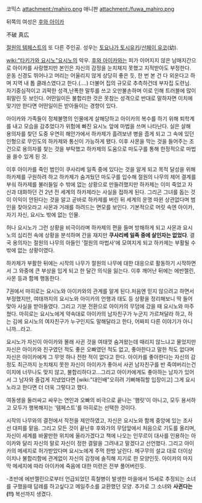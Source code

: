 코믹스
attachment:/mahiro.png
애니판
attachment:/fuwa_mahiro.png

뒤쪽의 여성은 [[후와 아이카]]

不破 真広

[[절원의 템페스트]]의 또 다른 주인공. 성우는 [[토요나가 토시유키]]/[[산페이 유코]](幼).

[[wiki:"타키가와 요시노"요시노]]의 악우. [[후와 아이카]]와는 피가 이어지지 않은 남매지간으로 아이카를 사랑했지만 본인은 자신의 감정을 눈치채지 못했고 지적받아도 부정한다. 운동 신경도 뛰어나고 머리는 어울리지 않게 상당히 좋은 듯, 한 번 본 건 다 외운다고 하며 지역 내 톱 클래스였다고 한다.(....) 더불어 집의 규모로 추측하건데 부자집 도련님. 자기중심적이고 괴팍한 성격,난폭한 말투를 쓰고 오만불손하며 이로 인해 트러블에 많이 휘말린 듯 보인다. 어떤일이든 불합리한 것은 못참는 성격으로 반대로 말하자면 이치에 맞기만 한다면 어떤일이든 받아들이는 경향이 있다.

아이카와 가족들이 정체불명의 인물에게 살해당하고 아이카의 복수를 하기 위해 퇴학계를 내고 모습을 감추었다가 위험에 빠진 요시노 앞에 마법을 쓰며 나타난다. 실은 살해 용의자를 찾던 도중 우연히 해안가에서 하카제가 흘려보낸 병을 줍게 되고 그 속에 있던 인형으로 무인도의 하카제와 통신이 가능하게 됐다. 이후 사몬을 막는 것을 들어주는 조건으로 용의자를 찾는 것을 부탁했고 하카제의 도움으로 마도구를 통해 한정적으로 마법을 쓸수 있게 된 것.

이후 아이카를 죽인 범인이 쿠사리베 일족 중에 있다는 것을 알게 되고 목적 달성을 위해 하카제를 구원하려 하고 하카제가 숨겨뒀던 마도구를 입수해 절원의 나무의 제어 결계를 부숴 하카제를 불러들일 수 밖에 없는 상황으로 만들려했지만 하카제는 이미 죽었고 자신과 대화하던 건 2년 전 세계의 하카제라는 사실을 접하게 된다. 그리곤 그녀를 돕는 것이 이익이 안된다는 것을 알고 곧바로 하카제를 버린 뒤 세계의 운명 따윈 상관없다며 범인을 찾아오라고 사몬과 거래를 하려드는 면모를 보인다. 기본적으로 머릿 속엔 아이카, 자기 자신, 요시노 밖에 없는 인물. 

허나 요시노가 그런 상황을 비극이라며 하카제의 편을 들며 방해하게 되고 사몬과 요시노의 심리전 속에 상황을 분석하며 간을 재지만 '''쿠사리베 일족 중에 살인자는 없었다'''. 결국 용의자는 절원의 나무의 아들인 '절원의 마법사'에 모여지게 되고 하카제는 부활될 수 밖에 없는 상황이였다.

하카제가 부활한 뒤에는 시작의 나무가 절원의 나무에 대한 대응으로 활동하기 시작하면서 그 와중에 큰 부상을 입게 되고 한 달간 의식을 잃는다. 이후 깨어난 뒤에는 에반젤린, 사몬 등과 함께 행동한다.  

7권에서 마히로는 요시노와 아이카와의 관계를 알게 된다.처음엔 믿지 않으려고 하면서 부정했지만, 여태까지의 요시노와 아이카의 언행과 태도 등 상황을 정리해보니 딱 들어맞아 사실을 받아들였다. 그리고 기분 전환으로 아이카의 무덤에 갔을 때 요시노와 마주쳤다. 마히로는 요시노에게 약속대로 아이카의 남자친구가 누군지 가르쳐달라 하고, 하는 김에 요시노의 여자친구가 누구인지도 말해달라고 한다, 어짜피 다른 이야기가 아니니까...라고.

요시노가 자신이 아이카와 몰래 사귄 것을 여태껏 숨겨왔는데 때리지 않느냐고 물었지만 자신은 아이카와 친구였던 적도 좋은 오빠였던 적도 없고, 좋아한다고 말한 적도 없다며 자신은 아이카에게 그 무엇 하나 전한 적이 없다고 한다. 아이카를 좋아한다는 자신의 감정도 최근까지 눈치채지 못한 자신이 아이카가 좋아서 사귄 남자친구를 반 죽여버리는건 이치에 너무나도 맞지 않고, 불합리하다고...그리고 아이카에게도 좋아하는 남자가 있어서 그 남자와 즐겁게 지냈었다면 [wiki:"대인배"오히려 기뻐해줘할 입장이고] 그게 요시노라고 한다면 더 더욱 그렇다고 했다.

여동생을 둘러싸고 싸우는 연인과 오빠의 비극으로 끝나는 '햄릿'이 아니고, 모두 용서하고 모두가 행복해지는 '템페스트'를 마히로는 선택한 것이다.

시작의 나무와의 결전에서 작전을 제안하였고, 자신은 요시노와 함께 중앙에 있는 조사선 대피를 맡음. 그리고 모든 것이 끝난후 후와가의 무덤앞에서 처음으로 기도를 올리며,자신이 세계를 바꿀만한 위치에 올라가겠다고 책에 나오는 인무르이 대사를 인용하는 아이카와 달리 자신의 말로 자신이 정한 결말을 그려내고 말겠다고 선언했다. 그리고 아이카의 메세지로 허가받았다며 요시노에게 주먹 한방 날린다. 메구무의 설교 대로 더이상 이치나 불합리함에 관계없이 자신의 감정에 솔직해 지기로 한 모양인듯. 아이카의 마지막 메세지에 따라 아이카에 죽음에 대한 미련은 전부 풀어버린듯.

-초반에 에반젤린으로부터 언급되었던 흑철병이 발생한 마을에서 15세로 추정되는 소녀를 구했을때 답례를 하고싶다고 메일주소를 교환했던 모양. 추가로 그 소녀와 '''사귄다는(!!)''' 복선까지 생겼다.
